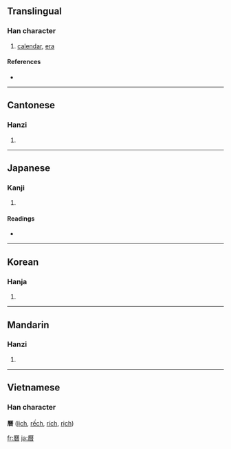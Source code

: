 {{see|暦|历}}
==Translingual==

===Han character===
{{Han char|rn=72|rad=日|as=12|sn=16|four=7126<sub>9</sub>|canj=一竹木日 (MHDA)}}

# [[calendar]], [[era]]

====References====
* {{Han ref|kx=0500.100|dkj=14171|dj=0870.080|hdz=21536.020|uh=66C6|ud=26310|bh=BEE4|bd=48868}}

----

==Cantonese==

===Hanzi===
{{yue-hanzi|jyut=|y=lik6}}

# {{defn|Cantonese}}

----

==Japanese==

===Kanji===
{{ja-kanji|grade=|rs=日12}}

# {{defn|Japanese}}

====Readings====
* {{ja-readings|on=[[れき]] (reki)|kun=[[こよみ]] (koyomi)}}

----

==Korean==

===Hanja===
{{ko-hanja|hangeul=력>역|eumhun=|rv=ryeok>yeok|mr=ryŏk>yŏk|y=lyek>yek}}

# {{defn|Korean}}

----

==Mandarin==

===Hanzi===
{{cmn-hanzi|sim=历|pin=[[lì]] ([[li4]])|wg=li<sup>4</sup>}}

# {{defn|Mandarin}}

----

==Vietnamese==

===Han character===
'''曆''' ([[lịch]], [[rếch]], [[rích]], [[rịch]])

[[fr:曆]]
[[ja:曆]]